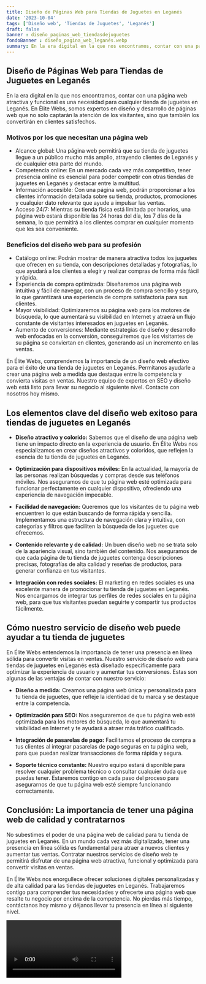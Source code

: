 ```yaml
---
title: Diseño de Páginas Web para Tiendas de Juguetes en Leganés
date: '2023-10-04'
tags: ['Diseño web', 'Tiendas de Juguetes', 'Leganés']
draft: false
banner : diseño_paginas_web_tiendasdejuguetes
fondoBanner : diseño_pagina_web_leganés.webp
summary: En la era digital en la que nos encontramos, contar con una página web atractiva y funcional es una necesidad para cualquier tienda de juguetes en Leganés. En Élite Webs, somos expertos en diseño y desarrollo de páginas web que no solo captarán la atención de los visitantes, sino que también los convertirán en clientes satisfechos.
---
```


## Diseño de Páginas Web para Tiendas de Juguetes en Leganés

En la era digital en la que nos encontramos, contar con una página web atractiva y funcional es una necesidad para cualquier tienda de juguetes en Leganés. En Élite Webs, somos expertos en diseño y desarrollo de páginas web que no solo captarán la atención de los visitantes, sino que también los convertirán en clientes satisfechos.

### Motivos por los que necesitan una página web

- Alcance global: Una página web permitirá que su tienda de juguetes llegue a un público mucho más amplio, atrayendo clientes de Leganés y de cualquier otra parte del mundo.
- Competencia online: En un mercado cada vez más competitivo, tener presencia online es esencial para poder competir con otras tiendas de juguetes en Leganés y destacar entre la multitud.
- Información accesible: Con una página web, podrán proporcionar a los clientes información detallada sobre su tienda, productos, promociones y cualquier dato relevante que ayude a impulsar las ventas.
- Acceso 24/7: Mientras su tienda física está limitada por horarios, una página web estará disponible las 24 horas del día, los 7 días de la semana, lo que permitirá a los clientes comprar en cualquier momento que les sea conveniente.

### Beneficios del diseño web para su profesión

- Catálogo online: Podrán mostrar de manera atractiva todos los juguetes que ofrecen en su tienda, con descripciones detalladas y fotografías, lo que ayudará a los clientes a elegir y realizar compras de forma más fácil y rápida.
- Experiencia de compra optimizada: Diseñaremos una página web intuitiva y fácil de navegar, con un proceso de compra sencillo y seguro, lo que garantizará una experiencia de compra satisfactoria para sus clientes.
- Mayor visibilidad: Optimizaremos su página web para los motores de búsqueda, lo que aumentará su visibilidad en Internet y atraerá un flujo constante de visitantes interesados en juguetes en Leganés.
- Aumento de conversiones: Mediante estrategias de diseño y desarrollo web enfocadas en la conversión, conseguiremos que los visitantes de su página se conviertan en clientes, generando así un incremento en las ventas.

En Élite Webs, comprendemos la importancia de un diseño web efectivo para el éxito de una tienda de juguetes en Leganés. Permítanos ayudarle a crear una página web a medida que destaque entre la competencia y convierta visitas en ventas. Nuestro equipo de expertos en SEO y diseño web está listo para llevar su negocio al siguiente nivel. Contacte con nosotros hoy mismo.

<GifSeo />

<Cta />

## Los elementos clave del diseño web exitoso para tiendas de juguetes en Leganés

- **Diseño atractivo y colorido:** Sabemos que el diseño de una página web tiene un impacto directo en la experiencia de usuario. En Élite Webs nos especializamos en crear diseños atractivos y coloridos, que reflejen la esencia de tu tienda de juguetes en Leganés.

- **Optimización para dispositivos móviles:** En la actualidad, la mayoría de las personas realizan búsquedas y compras desde sus teléfonos móviles. Nos aseguramos de que tu página web esté optimizada para funcionar perfectamente en cualquier dispositivo, ofreciendo una experiencia de navegación impecable.

- **Facilidad de navegación:** Queremos que los visitantes de tu página web encuentren lo que están buscando de forma rápida y sencilla. Implementamos una estructura de navegación clara y intuitiva, con categorías y filtros que faciliten la búsqueda de los juguetes que ofrecemos.

- **Contenido relevante y de calidad:** Un buen diseño web no se trata solo de la apariencia visual, sino también del contenido. Nos aseguramos de que cada página de tu tienda de juguetes contenga descripciones precisas, fotografías de alta calidad y reseñas de productos, para generar confianza en tus visitantes.

- **Integración con redes sociales:** El marketing en redes sociales es una excelente manera de promocionar tu tienda de juguetes en Leganés. Nos encargamos de integrar tus perfiles de redes sociales en tu página web, para que tus visitantes puedan seguirte y compartir tus productos fácilmente.

## Cómo nuestro servicio de diseño web puede ayudar a tu tienda de juguetes

En Élite Webs entendemos la importancia de tener una presencia en línea sólida para convertir visitas en ventas. Nuestro servicio de diseño web para tiendas de juguetes en Leganés está diseñado específicamente para optimizar la experiencia de usuario y aumentar tus conversiones. Estas son algunas de las ventajas de contar con nuestro servicio:

- **Diseño a medida:** Creamos una página web única y personalizada para tu tienda de juguetes, que refleje la identidad de tu marca y se destaque entre la competencia.

- **Optimización para SEO:** Nos aseguraremos de que tu página web esté optimizada para los motores de búsqueda, lo que aumentará tu visibilidad en Internet y te ayudará a atraer más tráfico cualificado.

- **Integración de pasarelas de pago:** Facilitamos el proceso de compra a tus clientes al integrar pasarelas de pago seguras en tu página web, para que puedan realizar transacciones de forma rápida y segura.

- **Soporte técnico constante:** Nuestro equipo estará disponible para resolver cualquier problema técnico o consultar cualquier duda que puedas tener. Estaremos contigo en cada paso del proceso para asegurarnos de que tu página web esté siempre funcionando correctamente.

## Conclusión: La importancia de tener una página web de calidad y contratarnos

No subestimes el poder de una página web de calidad para tu tienda de juguetes en Leganés. En un mundo cada vez más digitalizado, tener una presencia en línea sólida es fundamental para atraer a nuevos clientes y aumentar tus ventas. Contratar nuestros servicios de diseño web te permitirá disfrutar de una página web atractiva, funcional y optimizada para convertir visitas en ventas.

En Élite Webs nos enorgullece ofrecer soluciones digitales personalizadas y de alta calidad para las tiendas de juguetes en Leganés. Trabajaremos contigo para comprender tus necesidades y ofrecerte una página web que resalte tu negocio por encima de la competencia. No pierdas más tiempo, contáctanos hoy mismo y déjanos llevar tu presencia en línea al siguiente nivel.

<Video />

<CtaBot job='Tiendas de Juguetes' city='Leganés'/>

<Gmaps query='Leganés+españa+maps' />